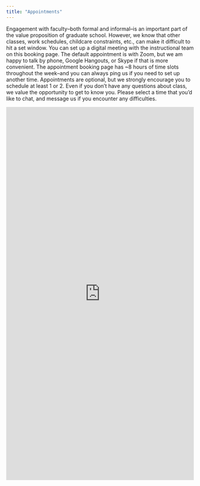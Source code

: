 ```yaml
---
title: "Appointments"
---
```


<p>Engagement with faculty--both formal and informal--is an important part of the value proposition of graduate school. However, we know that other classes, work schedules, childcare constraints, etc., can make it difficult to hit a set window. You can set up a digital meeting with the instructional team on this booking page. The default appointment is with Zoom, but we am happy to talk by phone, Google Hangouts, or Skype if that is more convenient. The appointment booking page has ~8 hours of time slots throughout the week--and you can always ping us if you need to set up another time. Appointments are optional, but we strongly encourage you to schedule at least 1 or 2. Even if you don't have any questions about class, we value the opportunity to get to know you. Please select a time that you'd like to chat, and message us if you encounter any difficulties.</p>

<iframe src="https://tascott.youcanbook.me/?noframe=true&skipHeaderFooter=true" id="ycbmiframetascott" style="width:100%;height:1000px;border:0px;background-color:transparent;" frameborder="0" allowtransparency="true"></iframe><script>window.addEventListener && window.addEventListener("message", function(event){if (event.origin === "https://tascott.youcanbook.me"){document.getElementById("ycbmiframetascott").style.height = event.data + "px";}}, false);</script>